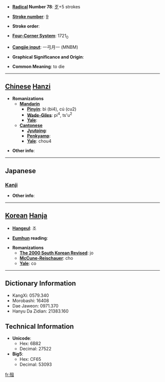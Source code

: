 * '''[[Wiktionary:Chinese radical index| Radical]] Number 78''': [[Wiktionary:Chinese radical index 歹|歹]]+5 strokes

* '''[[Wiktionary:Chinese total strokes index|Stroke number]]''': [[Wiktionary:Chinese total strokes index 9|9]]

* '''Stroke order''': 

* '''[[Wiktionary:Chinese four corner index|Four-Corner System]]''': 1721<sub>0</sub>

* '''[[Wiktionary:Chinese Cangjie index|Cangjie input]]''': 一弓月一 (MNBM)

* '''Graphical Significance and Origin''': 

* '''Common Meaning''': to die

----

== [[Chinese]] [[Hanzi]] ==

* '''Romanizations'''
** '''[[Mandarin]]'''
*** '''[[Pinyin]]''': bì (bi4), cú (cu2)
*** '''[[Wade-Giles]]''': pi<sup>4</sup>, ts'u<sup>2</sup>
*** '''[[Yale]]''': 
** '''[[Cantonese]]'''
*** '''[[Jyutping]]''':
*** '''[[Penkyamp]]''': 
*** '''[[Yale]]''': chou4

* '''Other info''': 

----

==Japanese==
===[[Kanji]]===
{{kanji|on readings=[[そ]] (so), [[ぞ]] (zo)|kun readings=[[しぬ]] (shinu)}}

* '''Other info''':  

----

== [[Korean]] [[Hanja]] ==

* '''[[Hangeul]]''': 조

* '''[[Eumhun]] reading''': 

* '''Romanizations'''
** '''[[The 2000 South Korean Revised Romanization|The 2000 South Korean Revised]]''': jo
** '''[[McCune-Reischauer]]''': cho
** '''[[Yale]]''': co

----

== Dictionary Information ==

* KangXi: 0579.340
* Morobashi: 16408
* Dae Jaweon: 0971.370
* Hanyu Da Zidian: 21383.160

== Technical Information ==

* '''Unicode''':
** Hex: 6B82
** Decimal: 27522
* '''Big5''':
** Hex: CF65
** Decimal: 53093

[[fr:殂]]